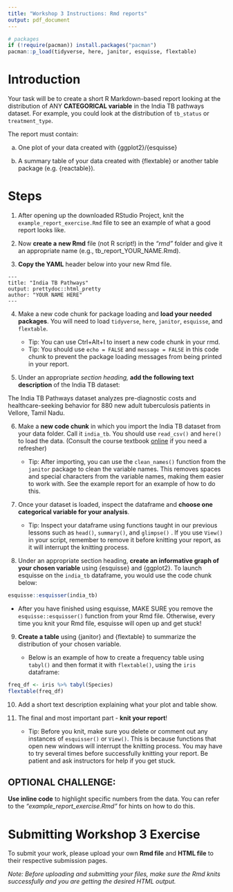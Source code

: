 ```yaml
---
title: "Workshop 3 Instructions: Rmd reports"
output: pdf_document
---
```


```r
# packages
if (!require(pacman)) install.packages("pacman")
pacman::p_load(tidyverse, here, janitor, esquisse, flextable)
```

# Introduction

Your task will be to create a short R Markdown-based report looking at the distribution of ANY **CATEGORICAL variable** in the India TB pathways dataset. For example, you could look at the distribution of `tb_status` or `treatment_type`.

The report must contain:

a.  One plot of your data created with {ggplot2}/{esquisse}

b.  A summary table of your data created with {flextable} or another table package (e.g. {reactable}).

# Steps

1)  After opening up the downloaded RStudio Project, knit the `example_report_exercise.Rmd` file to see an example of what a good report looks like.

2)  Now **create a** **new Rmd** file (not R script!) in the *"rmd"* folder and give it an appropriate name (e.g., tb_report_YOUR_NAME.Rmd).

3)  **Copy the YAML** header below into your new Rmd file.

```
---
title: "India TB Pathways"
output: prettydoc::html_pretty
author: "YOUR NAME HERE"
---
```

4)  Make a new code chunk for package loading and **load your needed packages**. You will need to load `tidyverse`, `here`, `janitor`, `esquisse`, and `flextable`.

    -   Tip: You can use Ctrl+Alt+I to insert a new code chunk in your rmd.
    -   Tip: You should use `echo = FALSE` and `message = FALSE` in this code chunk to prevent the package loading messages from being printed in your report.

5)  Under an appropriate *section heading,* **add the following text description** of the India TB dataset: 

The India TB Pathways dataset analyzes pre-diagnostic costs and healthcare-seeking behavior for 880 new adult tuberculosis patients in Vellore, Tamil Nadu. 

6)  Make a **new code chunk** in which you import the India TB dataset from your data folder. Call it `india_tb`. You should use `read_csv()` and `here()` to load the data. (Consult the course textbook [online](https://datawithr.com) if you need a refresher)

    -   Tip: After importing, you can use the `clean_names()` function from the `janitor` package to clean the variable names. This removes spaces and special characters from the variable names, making them easier to work with. See the example report for an example of how to do this.

7)  Once your dataset is loaded, inspect the dataframe and **choose one categorical variable for your analysis**. 

    -   Tip: Inspect your dataframe using functions taught in our previous lessons such as `head()`, `summary()`, and `glimpse()` . If you use `View()` in your script, remember to remove it before knitting your report, as it will interrupt the knitting process.

8)  Under an appropriate section heading, **create an informative graph of your chosen variable** using {esquisse} and {ggplot2}. To launch esquisse on the `india_tb` dataframe, you would use the code chunk below:

```r
esquisse::esquisser(india_tb)
```

- After you have finished using esquisse, MAKE SURE you remove the `esquisse::esquisser()` function from your Rmd file. Otherwise, every time you knit your Rmd file, esquisse will open up and get stuck!

9)  **Create a table** using {janitor} and {flextable} to summarize the distribution of your chosen variable.

    - Below is an example of how to create a frequency table using `tabyl()` and then format it with `flextable()`, using the `iris` dataframe:

```r
freq_df <- iris %>% tabyl(Species)
flextable(freq_df)
```

10) Add a short text description explaining what your plot and table show.

11) The final and most important part - **knit your report**!

    -   Tip: Before you knit, make sure you delete or comment out any instances of `esquisser()` or `View()`. This is because functions that open new windows will interrupt the knitting process. You may have to try several times before successfully knitting your report. Be patient and ask instructors for help if you get stuck.

## OPTIONAL CHALLENGE:

**Use inline code** to highlight specific numbers from the data. You can refer to the *"example_report_exercise.Rmd"* for hints on how to do this.

# Submitting Workshop 3 Exercise

To submit your work, please upload your own **Rmd file** and **HTML file** to their respective submission pages.

*Note: Before uploading and submitting your files, make sure the Rmd knits successfully and you are getting the desired HTML output.*
